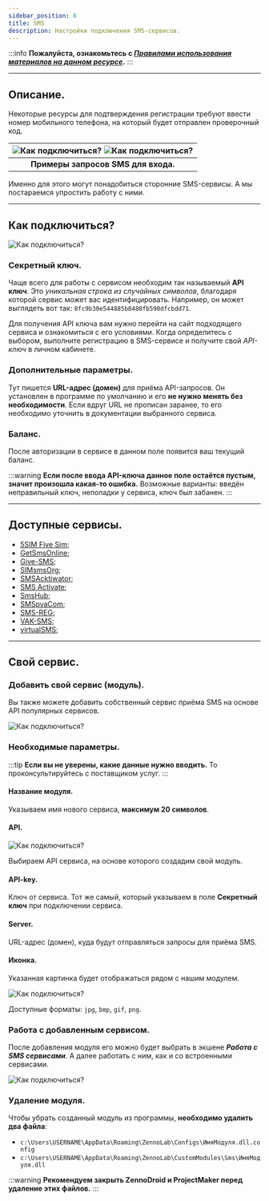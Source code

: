 ```yaml
---
sidebar_position: 8
title: SMS
description: Настройки подключения SMS-сервисов. 
---  
```

:::info **Пожалуйста, ознакомьтесь с [*Правилами использования материалов на данном ресурсе*](../Disclaimer).**
:::
_______________________________________________ 
## Описание.  
Некоторые ресурсы для подтверждения регистрации требуют ввести номер мобильного телефона, на который будет отправлен проверочный код.  

| ![Как подключиться?](./assets/SMS/SMS_pic2.png)  ![Как подключиться?](./assets/SMS/SMS_pic3.png)    | 
| :--------: | 
| **Примеры запросов SMS для входа.**  |

Именно для этого могут понадобиться сторонние SMS-сервисы. А мы постараемся упростить работу с ними.   
_______________________________________________ 
## Как подключиться?
![Как подключиться?](./assets/SMS/SMS_pic1.png)
### Секретный ключ.
Чаще всего для работы с сервисом необходим так называемый **API ключ**. Это *уникальная строка из случайных символов*, благодаря которой сервис может вас идентифицировать. Например, он может выглядеть вот так: `8fc9b30e544885b8480fb590dfcbdd71`.  

Для получения API ключа вам нужно перейти на сайт подходящего сервиса и ознакомиться с его условиями. Когда определитесь с выбором, выполните регистрацию в SMS-сервисе и получите свой *API-ключ* в личном кабинете.  

### Дополнительные параметры.
Тут пишется **URL-адрес (домен)** для приёма API-запросов. Он установлен в программе по умолчанию и его **не нужно менять без необходимости**. Если вдруг URL не прописан заранее, то его необходимо уточнить в документации выбранного сервиса.  

### Баланс.  
После авторизации в сервисе в данном поле появится ваш текущий баланс.  

:::warning **Если после ввода API-ключа данное поле остаётся пустым, значит произошла какая-то ошибка.**
Возможные варианты: введён неправильный ключ, неполадки у сервиса, ключ был забанен.
:::
_______________________________________________
## Доступные  сервисы.  
- [5SIM Five Sim](http://5sim.net/);    
- [GetSmsOnline](http://getsms.online/);  
- [Give-SMS](http://give-sms.com/);  
- [SIMsmsOrg](http://simsms.org/);  
- [SMSAcktiwator](http://sms-acktiwator.ru/);  
- [SMS Activate](http://sms-activate.ru/ru/);  
- [SmsHub](https://smshub.org/);  
- [SMSpvaCom](http://smspva.com/);  
- [SMS-REG](http://sms-reg.com/);  
- [VAK-SMS](http://vak-sms.com/);  
- [virtualSMS](http://virtualsms.ru/);  
_______________________________________________  
## Свой сервис.
### Добавить свой сервис (модуль).  
Вы также можете добавить собственный сервис приёма SMS на основе API популярных сервисов.  

![Как подключиться?](./assets/SMS/SMS_pic4.png)  
### Необходимые параметры. 
:::tip **Если вы не уверены, какие данные нужно вводить.**
То проконсультируйтесь с поставщиком услуг.
:::
#### Название модуля.  
Указываем имя нового сервиса, **максимум 20 символов**.  

#### API.  
![Как подключиться?](./assets/SMS/SMS_pic5.png)  

Выбираем API сервиса, на основе которого создадим свой модуль.  

#### API-key.
Ключ от сервиса. Тот же самый, который указываем в поле **Секретный ключ** при подключении сервиса.  

#### Server.  
URL-адрес (домен), куда будут отправляться запросы для приёма SMS.  

#### Иконка.  
Указанная картинка будет отображаться рядом с нашим модулем.  

![Как подключиться?](./assets/SMS/SMS_pic6.png)  

Доступные форматы: `jpg`, `bmp`, `gif`, `png`.

### Работа с добавленным сервисом.
После добавления модуля его можно будет выбрать в экшене ***Работа с SMS сервисами***. А далее работать с ним, как и со встроенными сервисами. 

![Как подключиться?](./assets/SMS/SMS_pic7.png)  

### Удаление модуля.  
Чтобы убрать созданный модуль из программы, **необходимо удалить два файла**:  
- `c:\Users\USERNAME\AppData\Roaming\ZennoLab\Configs\ИмяМодуля.dll.config`  
- `c:\Users\USERNAME\AppData\Roaming\ZennoLab\CustomModules\Sms\ИмяМодуля.dll`  

:::warning **Рекомендуем закрыть ZennoDroid и ProjectMaker перед удаление этих файлов.**
:::